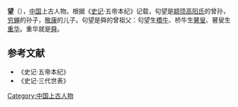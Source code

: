 '''{{ruby-py|句|-{zh-cn:gōu;zh-tw:ㄍㄡ}-}}望'''（{{bd|？||？||}}），[[中国|中国]]上古人物。根据《[[史记|史记]]·五帝本纪》记载，句望是[[颛顼|颛顼]][[高阳氏|高阳氏]]的曾孙，[[穷蝉|穷蝉]]的孙子，[[敬康|敬康]]的儿子。句望是舜的曾祖父：句望生[[橋牛|橋牛]]、桥牛生[[瞽叟|瞽叟]]、瞽叟生[[重华|重华]]。重华就是[[舜|舜]]。

==参考文献==
*《史记·五帝本纪》
*《史记·三代世表》

[[Category:中国上古人物|Category:中国上古人物]]